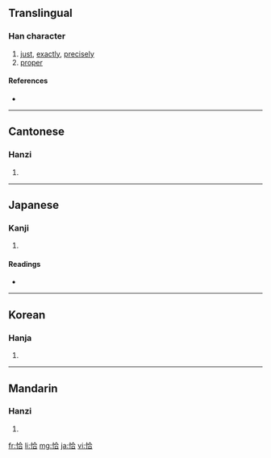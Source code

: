==Translingual==

===Han character===
{{Han char|rn=61|rad=心|as=06|sn=9|four=9806<sub>1</sub>|canj=心人一口 (POMR)}}

# [[just]], [[exactly]], [[precisely]]
# [[proper]]

====References====
* {{Han ref|kx=0386.010|dkj=10603|dj=0718.020|hdz=42297.020|uh=6070|ud=24688|bh=ABEA|bd=44010}}

----

==Cantonese==

===Hanzi===
{{yue-hanzi|jyut=|y=hap1}}

# {{defn|Cantonese}}

----

==Japanese==

===Kanji===
{{ja-kanji|grade=|rs=心06}}

# {{defn|Japanese}}

====Readings====
* {{ja-readings|on=[[こう]] (kō), [[かつ]] (katsu)|kun=[[あたかも]] (atakamo)}}

----

==Korean==

===Hanja===
{{ko-hanja|hangeul=흡|eumhun=|rv=heup|mr=hŭp|y=hup}}

# {{defn|Korean}}

----

==Mandarin==

===Hanzi===
{{cmn-hanzi|pin=[[qià]] ([[qia4]])|wg=ch'ia<sup>4</sup>}}

# {{defn|Mandarin}}

[[fr:恰]]
[[li:恰]]
[[mg:恰]]
[[ja:恰]]
[[vi:恰]]